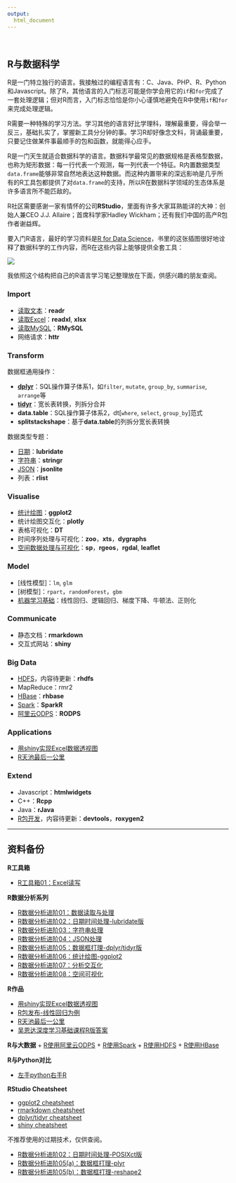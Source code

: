 ```yaml
---
output:
  html_document
---
```


<br>

## R与数据科学

R是一门特立独行的语言。我接触过的编程语言有：C、Java、PHP、R、Python和Javascript。除了R，其他语言的入门标志可能是你学会用它的`if`和`for`完成了一套处理逻辑；但对R而言，入门标志恰恰是你小心谨慎地避免在R中使用`if`和`for`来完成处理逻辑。

R需要一种特殊的学习方法。学习其他的语言好比学理科，理解最重要，得会举一反三，基础扎实了，掌握新工具分分钟的事。学习R却好像念文科，背诵最重要，只要记住做某件事最顺手的包和函数，就能得心应手。

R是一门天生就适合数据科学的语言。数据科学最常见的数据规格是表格型数据，也称为矩形数据：每一行代表一个观测，每一列代表一个特征。R内置数据类型`data.frame`能够非常自然地表达这种数据。而这种内置带来的深远影响是几乎所有的R工具包都提供了对`data.frame`的支持，所以R在数据科学领域的生态体系是许多语言所不能匹敌的。

R社区需要感谢一家有情怀的公司**RStudio**，里面有许多大家耳熟能详的大神：创始人兼CEO J.J. Allaire；首席科学家Hadley Wickham；还有我们中国的高产R包作者谢益辉。

要入门R语言，最好的学习资料是[R for Data Science](http://r4ds.had.co.nz/index.html)，书里的这张插图很好地诠释了数据科学的工作内容，而R在这些内容上能够提供全套工具：

![](images/r_for_ds.png)

我依照这个结构把自己的R语言学习笔记整理放在下面，供感兴趣的朋友查阅。

### Import
- [读取文本](r_read_write_text.html)：**readr**
- [读取Excel](r_read_write_excel.html)：**readxl**, **xlsx**
- [读取MySQL](r_mysql.html)：**RMySQL**
- 网络请求：**httr**

### Transform
数据框通用操作：

- [**dplyr**](R_dplyr.html)：SQL操作算子体系1，如`filter`, `mutate`, `group_by`, `summarise`, `arrange`等
- [**tidyr**](r_tidyr.html)：宽长表转换，列拆分合并
- **data.table**：SQL操作算子体系2，dt[`where`, `select`, `group_by`]范式
- **splitstackshape**：基于**data.table**的列拆分宽长表转换

数据类型专题：

- [日期](R_datetime.html)：**lubridate**
- [字符串](R_string.html)：**stringr**
- [JSON](R_JSON.html)：**jsonlite**
- 列表：**rlist**

### Visualise

- [统计绘图](R_ggplot2.html)：**ggplot2**
- 统计绘图交互化：**plotly**
- 表格可视化：**DT**
- 时间序列处理与可视化：**zoo**，**xts**，**dygraphs**
- [空间数据处理与可视化](spatial_analysis_R_vis.html)：**sp**，**rgeos**，**rgdal**, **leaflet**


### Model

- [线性模型]：`lm`, `glm`
- [树模型]：`rpart`，`randomForest`，`gbm`
- [机器学习基础](ml_deep_mining_course_r.html)：线性回归、逻辑回归、梯度下降、牛顿法、正则化


### Communicate

- 静态文档：**rmarkdown**
- 交互式网站：**shiny**

### Big Data

- [HDFS](rhdfs_basic.html)，内容待更新：**rhdfs**
- MapReduce：rmr2
- [HBase](rhbase_basic.html)：**rhbase**
- [Spark](R_spark.html)：**SparkR**
- [阿里云ODPS](R_ODPS.html)：**RODPS**

### Applications

- [用shiny实现Excel数据透视图](R_shiny_ts_viewer.html)
- [R天池最后一公里](R_tianchi_logistics.html)

### Extend

- Javascript：**htmlwidgets**
- C++：**Rcpp**
- Java：**rJava**
- [R包开发](R_package_dev.html)，内容待更新：**devtools**，**roxygen2**



<hr>

## 资料备份

**R工具箱**

+ [R工具箱01：Excel读写](r_read_write_excel.html)



**R数据分析系列**

+ [R数据分析进阶01：数据读取与处理](R_read_preprocess_old.html)
+ [R数据分析进阶02：日期时间处理-lubridate版](R_datetime.html)
+ [R数据分析进阶03：字符串处理](R_string.html)
+ [R数据分析进阶04：JSON处理](R_JSON.html)
+ [R数据分析进阶05：数据框打理-dplyr/tidyr版](R_dplyr_tidyr.html)
+ [R数据分析进阶06：统计绘图-ggplot2](R_ggplot2.html)
+ [R数据分析进阶07：分析交互化](R_interactive.html)
+ [R数据分析进阶08：空间可视化](spatial_analysis_R_vis.html)

**R作品**

+ [用shiny实现Excel数据透视图](R_shiny_ts_viewer.html)
+ [R包发布-线性回归为例](R_package_dev.html)
+ [R天池最后一公里](R_tianchi_logistics.html)
+ [吴恩达深度学习基础课程R版答案](ml_deep_mining_course_r.html)

**R与大数据**
+ [R使用阿里云ODPS](R_ODPS.html)
+ [R使用Spark](R_spark.html)
+ [R使用HDFS](rhdfs_basic.html)
+ [R使用HBase](rhbase_basic.html)

**R与Python对比**

+ [左手python右手R](left_python_right_r.html)

**RStudio Cheatsheet**

+ [ggplot2 cheatsheet](files/ggplot2-cheatsheet.pdf)
+ [rmarkdown cheatsheet](files/rmarkdown-cheatsheet-2.0.pdf)
+ [dplyr/tidyr cheatsheet](files/dplyr-tidyr-cheatsheet.pdf)
+ [shiny cheatsheet](files/shiny-cheatsheet.pdf)


不推荐使用的过期技术，仅供查阅。

+ [R数据分析进阶02：日期时间处理-POSIXct版](R_datetime_old.html)
+ [R数据分析进阶05(a)：数据框打理-plyr](R_plyr.html)
+ [R数据分析进阶05(b)：数据框打理-reshape2](R_reshape2.html)

